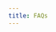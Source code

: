 ```yaml
---
title: FAQs
---
```



<HeadTitle title="FAQs | OpenBB SDK Docs" />

<ul className="grid grid-cols-1 gap-4 -ml-6">
<NewReferenceCard
    title="Installation and Updates"
    description="Check this page if you are having issues with installation and updates"
    url="faqs/installation_updates"
/>
<NewReferenceCard
    title="Import Errors"
    description="Troubleshoot import errors here"
    url="faqs/import_errors"
/>
<NewReferenceCard
    title="General Operation"
    description="Generic questions regarding the OpenBB SDK usage"
    url="faqs/general_operation"
/>
<NewReferenceCard
    title="Data and Sources"
    description="If you have questions regarding data sources, this is where you should come"
    url="faqs/data_sources"
/>
<NewReferenceCard
    title="Bugs, Support, and Feedback"
    description="Explore where to report bugs, request support and provide feedback"
    url="faqs/bugs_support_feedback"
/>
<NewReferenceCard
    title="Developer Issues"
    description="If you are contributing to the OpenBB SDK, refer to this page"
    url="faqs/developer_issues"
/>
</ul>
